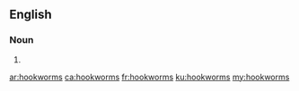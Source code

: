 ==English==

===Noun===
{{head|en|noun plural form}}

# {{plural of|hookworm|lang=en}}

[[ar:hookworms]]
[[ca:hookworms]]
[[fr:hookworms]]
[[ku:hookworms]]
[[my:hookworms]]